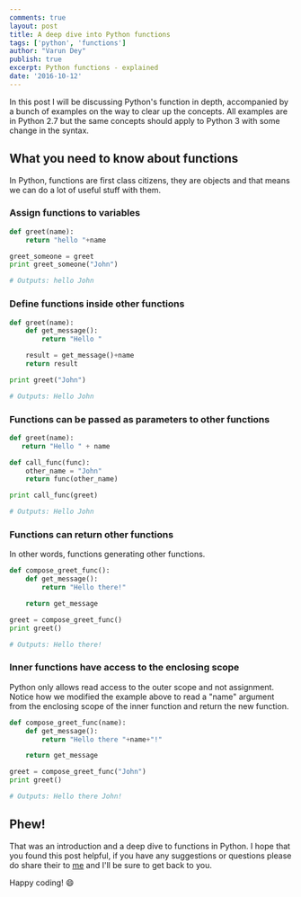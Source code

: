 ```yaml
---
comments: true
layout: post
title: A deep dive into Python functions
tags: ['python', 'functions']
author: "Varun Dey"
publish: true
excerpt: Python functions - explained
date: '2016-10-12'
---
```

In this post I will be discussing Python's function in depth, accompanied by a bunch of examples on the way to clear up the concepts. All examples are in Python 2.7 but the same concepts should apply to Python 3 with some change in the syntax.

## What you need to know about functions
In Python, functions are first class citizens, they are objects and that means we can do a lot of useful stuff with them.

### Assign functions to variables
```py
def greet(name):
    return "hello "+name

greet_someone = greet
print greet_someone("John")

# Outputs: hello John
```

### Define functions inside other functions

```py
def greet(name):
    def get_message():
        return "Hello "

    result = get_message()+name
    return result

print greet("John")

# Outputs: Hello John
```

### Functions can be passed as parameters to other functions

```py
def greet(name):
   return "Hello " + name

def call_func(func):
    other_name = "John"
    return func(other_name)

print call_func(greet)

# Outputs: Hello John
```

### Functions can return other functions
In other words, functions generating other functions.

```py
def compose_greet_func():
    def get_message():
        return "Hello there!"

    return get_message

greet = compose_greet_func()
print greet()

# Outputs: Hello there!
```

### Inner functions have access to the enclosing scope
Python only allows read access to the outer scope and not assignment. Notice how we modified the example above to read a "name" argument from the enclosing scope of the inner function and return the new function.

```py
def compose_greet_func(name):
    def get_message():
        return "Hello there "+name+"!"

    return get_message

greet = compose_greet_func("John")
print greet()

# Outputs: Hello there John!
```

## Phew!
That was an introduction and a deep dive to functions in Python. I hope that you found this post helpful, if you have any suggestions or questions please do share their to [me](mailto:varundey20@gmail.com) and I'll be sure to get back to you.

Happy coding! :smile:
